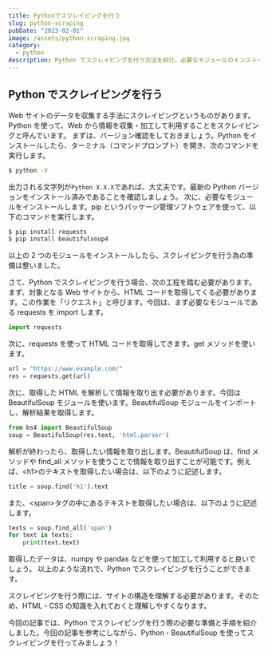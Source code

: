 ```yaml
---
title: Pythonでスクレイピングを行う
slug: python-scraping
pubDate: "2023-02-01"
image: /assets/python-scraping.jpg
category:
  - python
description: Python でスクレイピングを行う方法を紹介。必要なモジュールのインストール、リクエスト・解析などの流れをまとめています。
---
```


## Python でスクレイピングを行う

Web サイトのデータを収集する手法にスクレイピングというものがあります。Python を使って、Web から情報を収集・加工して利用することをスクレイピングと呼んでいます。 まずは、バージョン確認をしておきましょう。Python をインストールしたら、ターミナル（コマンドプロンプト）を開き、次のコマンドを実行します。

```sh
$ python -V
```

出力される文字列が`Python X.X.X`であれば、大丈夫です。最新の Python バージョンをインストール済みであることを確認しましょう。 次に、必要なモジュールをインストールします。pip というパッケージ管理ソフトウェアを使って、以下のコマンドを実行します。

```sh
$ pip install requests
$ pip install beautifulsoup4
```

以上の 2 つのモジュールをインストールしたら、スクレイピングを行う為の準備は整いました。

さて、Python でスクレイピングを行う場合、次の工程を踏む必要があります。まず、対象となる Web サイトから、HTML コードを取得してくる必要があります。この作業を「リクエスト」と呼びます。今回は、まず必要なモジュールである requests を import します。

```python
import requests
```

次に、requests を使って HTML コードを取得してきます。get メソッドを使います。

```python
url = "https://www.example.com/"
res = requests.get(url)
```

次に、取得した HTML を解析して情報を取り出す必要があります。今回は BeautifulSoup モジュールを使います。BeautifulSoup モジュールをインポートし、解析結果を取得します。

```python
from bs4 import BeautifulSoup
soup = BeautifulSoup(res.text, 'html.parser')
```

解析が終わったら、取得したい情報を取り出します。BeautifulSoup は、find メソッドや find_all メソッドを使うことで情報を取り出すことが可能です。例えば、\<h1>のテキストを取得したい場合は、以下のように記述します。

```python
title = soup.find('h1').text
```

また、\<span>タグの中にあるテキストを取得したい場合は、以下のように記述します。

```python
texts = soup.find_all('span')
for text in texts:
    print(text.text)
```

取得したデータは、numpy や pandas などを使って加工して利用すると良いでしょう。 以上のような流れで、Python でスクレイピングを行うことができます。

スクレイピングを行う際には、サイトの構造を理解する必要があります。そのため、HTML・CSS の知識を入れておくと理解しやすくなります。

今回の記事では、Python でスクレイピングを行う際の必要な準備と手順を紹介しました。今回の記事を参考にしながら、Python・BeautifulSoup を使ってスクレイピングを行ってみましょう！
